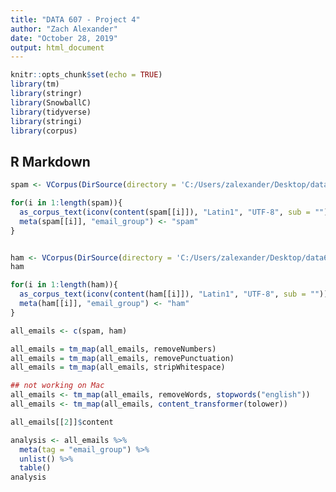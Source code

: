 ```yaml
---
title: "DATA 607 - Project 4"
author: "Zach Alexander"
date: "October 28, 2019"
output: html_document
---
```


```r
knitr::opts_chunk$set(echo = TRUE)
library(tm)
library(stringr)
library(SnowballC)
library(tidyverse)
library(stringi)
library(corpus)
```

## R Markdown

```r
spam <- VCorpus(DirSource(directory = 'C:/Users/zalexander/Desktop/data607_cunysps/Project4/spam'))

for(i in 1:length(spam)){
  as_corpus_text(iconv(content(spam[[i]]), "Latin1", "UTF-8", sub = ""))
  meta(spam[[i]], "email_group") <- "spam"
}


ham <- VCorpus(DirSource(directory = 'C:/Users/zalexander/Desktop/data607_cunysps/Project4/easy_ham'))
ham

for(i in 1:length(ham)){
  as_corpus_text(iconv(content(ham[[i]]), "Latin1", "UTF-8", sub = ""))
  meta(ham[[i]], "email_group") <- "ham"
}

all_emails <- c(spam, ham)
```

```r
all_emails = tm_map(all_emails, removeNumbers)
all_emails = tm_map(all_emails, removePunctuation)
all_emails = tm_map(all_emails, stripWhitespace)

## not working on Mac
all_emails <- tm_map(all_emails, removeWords, stopwords("english"))
all_emails <- tm_map(all_emails, content_transformer(tolower))

all_emails[[2]]$content
```


```r
analysis <- all_emails %>%
  meta(tag = "email_group") %>%
  unlist() %>%
  table() 
analysis
```

